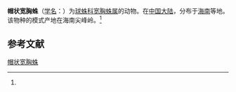 {{Speciesbox
| name = 帽状宽胸蛛
| status = 
| status_system = 
| image = 
| genus = Euryopis
| species = galeiforma
| authority = (Zhu, 1998)<ref name='id13062'>{{cite web| url =http://www.bioinfo.cn/db05/BjdwSpecies.php?action=view&id=13062| title =帽状宽胸蛛| work =《中国动物物种编目数据库》| publisher =中国科学院微生物研究所| author =中国科学院动物研究所| accessdate =2009-04-28| deadurl =yes| archiveurl =https://web.archive.org/web/20160305082138/http://www.bioinfo.cn/db05/BjdwSpecies.php?action=view&id=13062| archivedate =2016-03-05}}</ref>
}}

'''帽状宽胸蛛'''（[[学名|学名]]：{{lang|la|''Euryopis galeiforma''}}）为[[球蛛科|球蛛科]][[宽胸蛛属|宽胸蛛属]]的动物。在[[中国大陆|中国大陆]]，分布于[[海南|海南]]等地。该物种的模式产地在海南尖峰岭。<ref name='id13062'/>

== 参考文献 ==
{{reflist}}

{{Wikispecies|Euryopis galeiforma}}
{{Taxonbar|from=Q2207360}}

[[Category:宽胸蛛属|帽状宽胸蛛]]


{{蜘蛛小作品}}